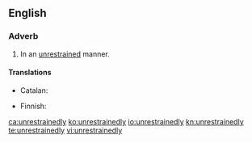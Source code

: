 ==English==

===Adverb===
{{en-adv}}

# In an [[unrestrained]] manner.

====Translations====
{{trans-top|in unrestrained manner}}
* Catalan: {{t+|ca|desenfrenadament}}
{{trans-mid}}
* Finnish: {{t-|fi|hillittömästi}}
{{trans-bottom}}

[[ca:unrestrainedly]]
[[ko:unrestrainedly]]
[[io:unrestrainedly]]
[[kn:unrestrainedly]]
[[te:unrestrainedly]]
[[vi:unrestrainedly]]